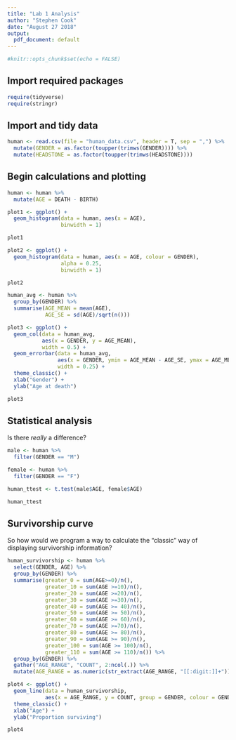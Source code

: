 ```yaml
---
title: "Lab 1 Analysis"
author: "Stephen Cook"
date: "August 27 2018"
output:
  pdf_document: default
---
```


```r
#knitr::opts_chunk$set(echo = FALSE)
```

## Import required packages

```r
require(tidyverse)
require(stringr)
```

## Import and tidy data

```r
human <- read.csv(file = "human_data.csv", header = T, sep = ",") %>%
  mutate(GENDER = as.factor(toupper(trimws(GENDER)))) %>%
  mutate(HEADSTONE = as.factor(toupper(trimws(HEADSTONE))))
```

## Begin calculations and plotting

```r
human <- human %>%
  mutate(AGE = DEATH - BIRTH)
```


```r
plot1 <- ggplot() +
  geom_histogram(data = human, aes(x = AGE),
                 binwidth = 1)

plot1
```


```r
plot2 <- ggplot() +
  geom_histogram(data = human, aes(x = AGE, colour = GENDER),
                 alpha = 0.25,
                 binwidth = 1)

plot2
```


```r
human_avg <- human %>%
  group_by(GENDER) %>%
  summarise(AGE_MEAN = mean(AGE),
            AGE_SE = sd(AGE)/sqrt(n()))
```


```r
plot3 <- ggplot() +
  geom_col(data = human_avg,
           aes(x = GENDER, y = AGE_MEAN),
           width = 0.5) +
  geom_errorbar(data = human_avg,
                aes(x = GENDER, ymin = AGE_MEAN - AGE_SE, ymax = AGE_MEAN + AGE_SE),
                width = 0.25) +
  theme_classic() +
  xlab("Gender") +
  ylab("Age at death")

plot3
```


## Statistical analysis

Is there *really* a difference?

```r
male <- human %>%
  filter(GENDER == "M")

female <- human %>%
  filter(GENDER == "F")
```

```r
human_ttest <- t.test(male$AGE, female$AGE)

human_ttest
```

## Survivorship curve

So how would we program a way to calculate the "classic" way of displaying survivorship information?

```r
human_survivorship <- human %>%
  select(GENDER, AGE) %>%
  group_by(GENDER) %>%
  summarise(greater_0 = sum(AGE>=0)/n(),
            greater_10 = sum(AGE >=10)/n(),
            greater_20 = sum(AGE >=20)/n(),
            greater_30 = sum(AGE >=30)/n(),
            greater_40 = sum(AGE >= 40)/n(),
            greater_50 = sum(AGE >= 50)/n(),
            greater_60 = sum(AGE >= 60)/n(),
            greater_70 = sum(AGE >=70)/n(),
            greater_80 = sum(AGE >= 80)/n(),
            greater_90 = sum(AGE >= 90)/n(),
            greater_100 = sum(AGE >= 100)/n(),
            greater_110 = sum(AGE >= 110)/n()) %>%
  group_by(GENDER) %>%
  gather("AGE_RANGE", "COUNT", 2:ncol(.)) %>%
  mutate(AGE_RANGE = as.numeric(str_extract(AGE_RANGE, "[[:digit:]]+")))
```

```r
plot4 <- ggplot() +
  geom_line(data = human_survivorship,
            aes(x = AGE_RANGE, y = COUNT, group = GENDER, colour = GENDER)) +
  theme_classic() +
  xlab("Age") +
  ylab("Proportion surviving")

plot4
```











